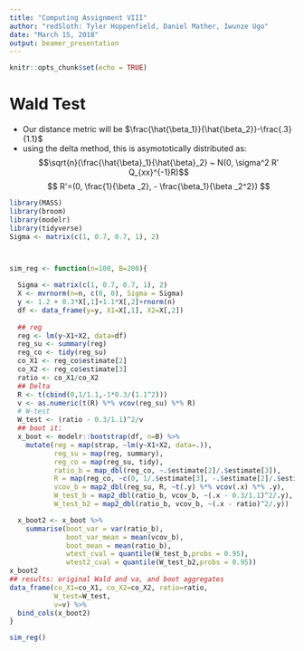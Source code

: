 ```yaml
---
title: "Computing Assignment VIII"
author: "redSloth: Tyler Hoppenfield, Daniel Mather, Iwunze Ugo"
date: "March 15, 2018"
output: beamer_presentation
---
```


```r
knitr::opts_chunk$set(echo = TRUE)
```
# Wald Test
* Our distance metric will be $\frac{\hat{\beta_1}}{\hat{\beta_2}}-\frac{.3}{1.1}$
* using the delta method, this is asymototically distributed as:
$$\sqrt{n}(\frac{\hat{\beta}_1}{\hat{\beta}_2} ~ N(0, \sigma^2 R' Q_{xx}^{-1}R)$$
 $$ R'=(0, \frac{1}{\beta _2}, - \frac{\beta_1}{\beta _2^2}) $$

```r


library(MASS)
library(broom)
library(modelr)
library(tidyverse)
Sigma <- matrix(c(1, 0.7, 0.7, 1), 2)



sim_reg <- function(n=100, B=200){

  Sigma <- matrix(c(1, 0.7, 0.7, 1), 2)
  X <- mvrnorm(n=n, c(0, 0), Sigma = Sigma)
  y <- 1.2 + 0.3*X[,1]+1.1*X[,2]+rnorm(n)
  df <- data_frame(y=y, X1=X[,1], X2=X[,2])
  
  ## reg
  reg <- lm(y~X1+X2, data=df)
  reg_su <- summary(reg)
  reg_co <- tidy(reg_su)
  co_X1 <- reg_co$estimate[2]
  co_X2 <- reg_co$estimate[3]
  ratio <- co_X1/co_X2
  ## Delta
  R <- t(cbind(0,1/1.1,-1*0.3/(1.1^2)))
  v <- as.numeric(t(R) %*% vcov(reg_su) %*% R)
  # W-test
  W_test <- (ratio - 0.3/1.1)^2/v
  ## boot it:
  x_boot <- modelr::bootstrap(df, n=B) %>%
    mutate(reg = map(strap, ~lm(y~X1+X2, data=.)),
           reg_su = map(reg, summary),
           reg_co = map(reg_su, tidy),
           ratio_b = map_dbl(reg_co, ~.$estimate[2]/.$estimate[3]),
           R = map(reg_co, ~c(0, 1/.$estimate[3], -.$estimate[2]/.$estimate[3]^2)),
           vcov_b = map2_dbl(reg_su, R, ~t(.y) %*% vcov(.x) %*% .y),
           W_test_b = map2_dbl(ratio_b, vcov_b, ~(.x - 0.3/1.1)^2/.y),
           W_test_b2 = map2_dbl(ratio_b, vcov_b, ~(.x - ratio)^2/.y))

  x_boot2 <- x_boot %>% 
    summarise(boot_var = var(ratio_b),
              boot_var_mean = mean(vcov_b), 
              boot_mean = mean(ratio_b),
              wtest_cval = quantile(W_test_b,probs = 0.95), 
              wtest2_cval = quantile(W_test_b2,probs = 0.95))
x_boot2
## results: original Wald and va, and boot aggregates
data_frame(co_X1=co_X1, co_X2=co_X2, ratio=ratio,
           W_test=W_test,
           v=v) %>%
  bind_cols(x_boot2)
}

sim_reg()
```
